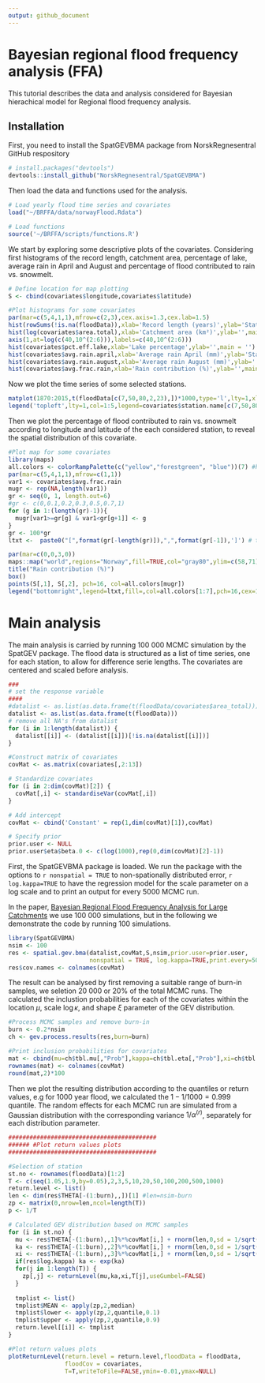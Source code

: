 ```yaml
---
output: github_document
---
```


# Bayesian regional flood frequency analysis (FFA)

This tutorial describes the data and analysis considered for Bayesian hierachical model for Regional flood frequency analysis. 

## Installation
First, you need to install the SpatGEVBMA package from NorskRegnesentral GitHub respository
```r
# install.packages("devtools")
devtools::install_github("NorskRegnesentral/SpatGEVBMA")

```

Then load the data and functions used for the analysis. 
```r
# Load yearly flood time series and covariates
load("~/BRFFA/data/norwayFlood.Rdata")

# Load functions 
source('~/BRFFA/scripts/functions.R')
```

We start by exploring some descriptive plots of the covariates. Considering first histograms of the record length, catchment area, percentage of lake, average rain in April and August and percentage of flood contributed to rain vs. snowmelt.  

```r

# Define location for map plotting
S <- cbind(covariates$longitude,covariates$latitude)

#Plot histograms for some covariates 
par(mar=c(5,4,1,1),mfrow=c(2,3),cex.axis=1.3,cex.lab=1.5)
hist(rowSums(!is.na(floodData)),xlab='Record length (years)',ylab='Stations',main = '')
hist(log(covariates$area.total),xlab='Catchment area (km²)',ylab='',main = '',xaxt='n')
axis(1,at=log(c(40,10^(2:6))),labels=c(40,10^(2:6)))
hist(covariates$pct.eff.lake,xlab='Lake percentage',ylab='',main = '')
hist(covariates$avg.rain.april,xlab='Average rain April (mm)',ylab='Stations',main = '')
hist(covariates$avg.rain.august,xlab='Average rain August (mm)',ylab='',main = '')
hist(covariates$avg.frac.rain,xlab='Rain contribution (%)',ylab='',main = '')

```

Now we plot the time series of some selected stations. 
```r
matplot(1870:2015,t(floodData[c(7,50,80,2,23),])*1000,type='l',lty=1,xlab='Year',ylab = 'Yearly Maximum Flood (l/s/km²')
legend('topleft',lty=1,col=1:5,legend=covariates$station.name[c(7,50,80,2,23)])
```

Then we plot the percentage of flood contributed to rain vs. snowmelt according to longitude and latitude of the each considered station, to reveal the spatial distribution of this covariate. 

```r
#Plot map for some covariates 
library(maps)
all.colors <- colorRampPalette(c("yellow","forestgreen", "blue"))(7) #heat.colors(7)[7:1]
par(mar=c(5,4,1,1),mfrow=c(1,1))
var1 <- covariates$avg.frac.rain
mugr <- rep(NA,length(var1))
gr <- seq(0, 1, length.out=6)
#gr <- c(0,0.1,0.2,0.3,0.5,0.7,1)
for (g in 1:(length(gr)-1)){
  mugr[var1>=gr[g] & var1<gr[g+1]] <- g
}
gr <- 100*gr
ltxt <-  paste0("[",format(gr[-length(gr)]),",",format(gr[-1]),']') # text for legend

par(mar=c(0,0,3,0))  
maps::map("world",regions="Norway",fill=TRUE,col="gray80",ylim=c(58,71),xlim=c(5,30.5),border=FALSE)
title("Rain contribution (%)")
box()
points(S[,1], S[,2], pch=16, col=all.colors[mugr])
legend("bottomright",legend=ltxt,fill=,col=all.colors[1:7],pch=16,cex=1.4)

```

# Main analysis

The main analysis is carried by running 100 000 MCMC simulation by the SpatGEV package. The flood data is structured as a list of time series, one for each station, to allow for difference serie lengths. The covariates are centered and scaled before analysis.  

```r

###
# set the response variable
####
#datalist <- as.list(as.data.frame(t(floodData/covariates$area_total)))
datalist <- as.list(as.data.frame(t(floodData)))
# remove all NA's from datalist
for (i in 1:length(datalist)) {
  datalist[[i]] <- (datalist[[i]])[!is.na(datalist[[i]])]
}

#Construct matrix of covariates
covMat <- as.matrix(covariates[,2:13])

# Standardize covariates
for (i in 2:dim(covMat)[2]) {
  covMat[,i] <- standardiseVar(covMat[,i])
}

# Add intercept 
covMat <- cbind('Constant' = rep(1,dim(covMat)[1]),covMat)

# Specify prior
prior.user <- NULL
prior.user$eta$beta.0 <- c(log(1000),rep(0,dim(covMat)[2]-1))

```

First, the SpatGEVBMA package is loaded. We run the package with the options to `r nonspatial = TRUE` to non-spationally distributed error, `r log.kappa=TRUE` to have the regression model for the scale parameter on a log scale and to print an output for every 5000 MCMC run. 

In the paper, [Bayesian Regional Flood Frequency Analysis for Large Catchments](https://agupubs.onlinelibrary.wiley.com/doi/full/10.1029/2017WR022460) we use 100 000 simulations, but in the following we demonstrate the code by running 100 simulations. 


```r
library(SpatGEVBMA)
nsim <- 100
res <- spatial.gev.bma(datalist,covMat,S,nsim,prior.user=prior.user,
                       nonspatial = TRUE, log.kappa=TRUE,print.every=5000)
res$cov.names <- colnames(covMat)  

```

The result can be analysed by first removing a suitable range of burn-in samples, we seletion 20 000 or 20% of the total MCMC runs. The calculated the inclustion probabilities for each of the covariates within the location $\mu$, scale $\log\kappa$, and shape $\xi$ parameter of the GEV distribution.  

```r
#Process MCMC samples and remove burn-in
burn <- 0.2*nsim
ch <- gev.process.results(res,burn=burn)

#Print inclusion probabilities for covariates
mat <- cbind(mu=ch$tbl.mu[,"Prob"],kappa=ch$tbl.eta[,"Prob"],xi=ch$tbl.xi[,"Prob"])
rownames(mat) <- colnames(covMat) 
round(mat,2)*100
```

Then we plot the resulting distribution according to the quantiles or return values, e.g for 1000 year flood, we calculated the $1 - 1/1000 = 0.999$ quantile. The random effects for each MCMC run are simulated from a Gaussian distribution with the corresponding variance $1/\alpha^{(r)}$, separately for each distribution parameter.

```r
##########################################
###### #Plot return values plots
##########################################

#Selection of station
st.no <- rownames(floodData)[1:2]
T <- c(seq(1.05,1.9,by=0.05),2,3,5,10,20,50,100,200,500,1000)
return.level <- list()
len <- dim(res$THETA[-(1:burn),,])[1] #len=nsim-burn
zp <- matrix(0,nrow=len,ncol=length(T))
p <- 1/T

# Calculated GEV distribution based on MCMC samples
for (i in st.no) {
  mu <- res$THETA[-(1:burn),,1]%*%covMat[i,] + rnorm(len,0,sd = 1/sqrt(res$ALPHA[-(1:burn),1]))
  ka <- res$THETA[-(1:burn),,2]%*%covMat[i,] + rnorm(len,0,sd = 1/sqrt(res$ALPHA[-(1:burn),2]))
  xi <- res$THETA[-(1:burn),,3]%*%covMat[i,] + rnorm(len,0,sd = 1/sqrt(res$ALPHA[-(1:burn),3]))
  if(res$log.kappa) ka <- exp(ka)
  for(j in 1:length(T)) {
    zp[,j] <- returnLevel(mu,ka,xi,T[j],useGumbel=FALSE)
  }
  
  tmplist <- list()
  tmplist$MEAN <- apply(zp,2,median)
  tmplist$lower <- apply(zp,2,quantile,0.1)
  tmplist$upper <- apply(zp,2,quantile,0.9)  
  return.level[[i]] <- tmplist    
}

#Plot return values plots
plotReturnLevel(return.level = return.level,floodData = floodData,
                floodCov = covariates,
                T=T,writeToFile=FALSE,ymin=-0.01,ymax=NULL)
```